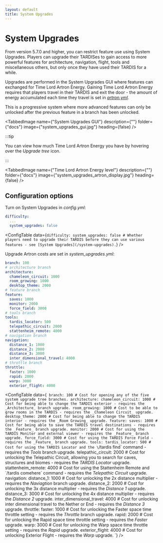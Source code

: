 ```yaml
---
layout: default
title: System Upgrades
---
```



# System Upgrades

From version 5.7.0 and higher, you can restrict feature use using System Upgrades. Players can upgrade their TARDISes to gain access to more powerful features for architecture, navigation, flight, tools and miscellaneous others, but only once they have used their TARDIS for a while.

Upgrades are performed in the System Upgrades GUI where features can exchanged for Time Lord Artron Energy. Gaining Time Lord Artron Energy requires that players travel in their TARDIS and exit the door - the amount of energy accumulated each time they travel is set in [_artron.yml_](/configuration/energy#player).

This is a progressive system where more advanced features can only be unlocked after the previous feature in a branch has been unlocked.

<TabbedImage name={"System Upgrades GUI"} description={""} folder={"docs"} image={"system_upgrades_gui.jpg"} heading={false} />

:::tip

You can view how much Time Lord Artron Energy you have by hovering over the _Upgrade tree_ icon.

:::

<TabbedImage name={"Time Lord Artron Energy level"} description={""} folder={"docs"} image={"system_upgrades_artron_display.jpg"} heading={false} />

## Configuration options

Turn on System Upgrades in _config.yml_:

```yaml title="/plugins/TARDIS/config.yml"
difficulty:
  ...
  system_upgrades: false
```

<ConfigTable data={`
difficulty:
  system_upgrades: false # Whether players need to upgrade their TARDIS before they can use various features - see [System Upgrades](/system-upgrades).
`} />

Upgrade Artron costs are set in _system_upgrades.yml_:

```yaml title="/plugins/TARDIS/_system_upgrades.yml"
branch: 100
# architecture branch
architecture:
  chameleon_circuit: 1000
  room_growing: 1000
  desktop_theme: 2000
# feature branch
feature:
  saves: 1000
  monitor: 2000
  force_field: 3000
# tools branch
tools:
  tardis_locator: 500
  telepathic_circuit: 2000
  stattenheim_remote: 4000
# navigation branch
navigation:
  distance_1: 1000
  distance_2: 2000
  distance_3: 3000
  inter_dimensional_travel: 4000
# throttle branch
throttle:
  faster: 1000
  rapid: 2000
  warp: 3000
  exterior_flight: 4000
```

<ConfigTable data={`
branch: 100 # Cost for opening any of the five system upgrade tree branches.
architecture:
  chameleon_circuit: 1000 # Cost for being able to change the TARDIS exterior - requires the _Architecture_ branch upgrade.
  room_growing: 1000 # Cost to be able to grow rooms in the TARDIS - requires the _Chameleon Circuit_ upgrade.
  desktop_theme: 2000 # Cost for being able to change the TARDIS interior - requires the _Room Growing_ upgrade.
feature:
  saves: 1000 # Cost for being able to save the TARDIS travel destinations - requires the _Feature_ branch upgrade.
  monitor: 2000 # Cost for using the TARDIS Monitor and external viewer - requires the _Feature_ branch upgrade.
  force_field: 3000 # Cost for using the TARDIS Force Field - requires the _Feature_ branch upgrade.
tools:
  tardis_locator: 500 # Cost for using the TARDIS Locator and the \`/tardis find\` command - requires the _Tools_ branch upgrade.
  telepathic_circuit: 2000 # Cost for unlocking the Telepathic Circuit, allowing you to search for caves, structures and biomes - requires the _TARDIS Locator_ upgrade.
  stattenheim_remote: 4000 # Cost for using the Stattenheim Remote and \`/tardis comehere\` command - requires the _Telepathic Circuit_ upgrade.
navigation:
  distance_1: 1000 # Cost for unlocking the 2x distance multiplier - requires the _Naviagtion_ branch upgrade.
  distance_2: 2000 # Cost for unlocking the 3x distance multiplier - requires the _Distance 1_ upgrade.
  distance_3: 3000 # Cost for unlocking the 4x distance multiplier - requires the _Distance 2_ upgrade.
  inter_dimensional_travel: 4000 # Cost for unlocking inter dimensional travel to the Nether or End - requires the _Distance 3_ upgrade.
throttle:
  faster: 1000 # Cost for unlocking the Faster space time throttle setting - requires the _Throttle_ branch upgrade.
  rapid: 2000 # Cost for unlocking the Rapid space time throttle setting - requires the _Faster_ upgrade.
  warp: 3000 # Cost for unlocking the Warp space time throttle setting - requires the _Rapid_ upgrade.
  exterior_flight: 4000 # Cost for unlocking Exterior Flight - requires the _Warp_ upgrade.
`} />
